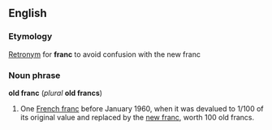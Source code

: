 ==English==
===Etymology===
[[Retronym]] for '''franc''' to avoid confusion with the new franc

===Noun phrase===
'''old franc''' (''plural'' '''old francs''')

#One [[French franc]] before January 1960, when it was devalued to 1/100 of its original value and replaced by the [[new franc]], worth 100 old francs.